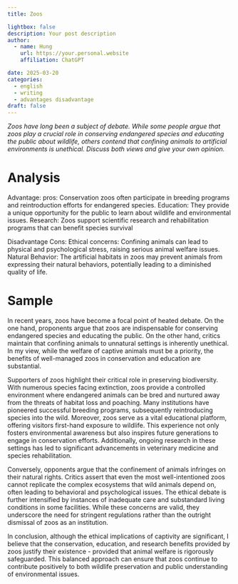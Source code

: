 ```yaml
---
title: Zoos

lightbox: false
description: Your post description
author:
  - name: Hung
    url: https://your.personal.website
    affiliation: ChatGPT

date: 2025-03-20
categories:
  - english
  - writing
  - advantages disadvantage
draft: false
---
```


*Zoos have long been a subject of debate. While some people argue that zoos play a crucial role in conserving endangered species and educating the public about wildlife, others contend that confining animals to artificial environments is unethical. Discuss both views and give your own opinion.*

# Analysis

Advantage: pros:
Conservation zoos often participate in breeding programs and reintroduction efforts for endangered species.
Education: They provide a unique opportunity for the public to learn about wildlife and environmental issues.
Research: Zoos support scientific research and rehabilitation programs that can benefit species survival

Disadvantage Cons:
Ethical concerns: Confining animals can lead to physical and psychological stress, raising serious animal welfare issues.
Natural Behavior: The artificial habitats in zoos may prevent animals from expressing their natural behaviors, potentially leading to a diminished quality of life.

# Sample 

In recent years, zoos have become a focal point of heated debate. On the one hand, proponents argue that zoos are indispensable for conserving endangered species and educating the public. On the other hand, critics maintain that confining animals to unnatural settings is inherently unethical. In my view, while the welfare of captive animals must be a priority, the benefits of well-managed zoos in conservation and education are substantial.

Supporters of zoos highlight their critical role in preserving biodiversity. With numerous species facing extinction, zoos provide a controlled environment where endangered animals can be bred and nurtured away from the threats of habitat loss and poaching. Many institutions have pioneered successful breeding programs, subsequently reintroducing species into the wild. Moreover, zoos serve as a vital educational platform, offering visitors first-hand exposure to wildlife. This experience not only fosters environmental awareness but also inspires future generations to engage in conservation efforts. Additionally, ongoing research in these settings has led to significant advancements in veterinary medicine and species rehabilitation.

Conversely, opponents argue that the confinement of animals infringes on their natural rights. Critics assert that even the most well-intentioned zoos cannot replicate the complex ecosystems that wild animals depend on, often leading to behavioral and psychological issues. The ethical debate is further intensified by instances of inadequate care and substandard living conditions in some facilities. While these concerns are valid, they underscore the need for stringent regulations rather than the outright dismissal of zoos as an institution.

In conclusion, although the ethical implications of captivity are significant, I believe that the conservation, education, and research benefits provided by zoos justify their existence - provided that animal welfare is rigorously safeguarded. This balanced approach can ensure that zoos continue to contribute positively to both wildlife preservation and public understanding of environmental issues.
